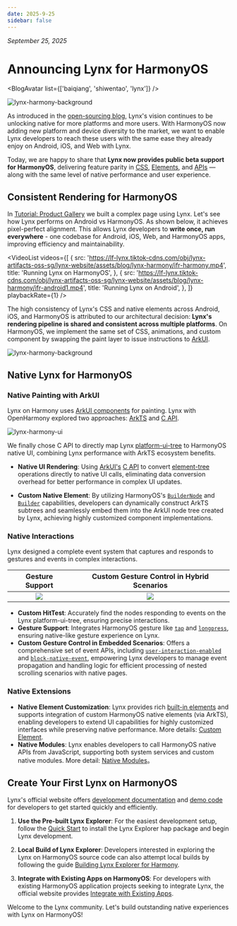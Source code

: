 ```yaml
---
date: 2025-9-25
sidebar: false
---
```



_September 25, 2025_

# Announcing Lynx for HarmonyOS

<BlogAvatar list={['baiqiang', 'shiwentao', 'lynx']} />

![lynx-harmony-background](https://lf-lynx.tiktok-cdns.com/obj/lynx-artifacts-oss-sg/lynx-website/assets/blog/lynx-harmony/lynx-harmony-background1.png)

As introduced in the [open-sourcing blog](/blog/lynx-unlock-native-for-more.html), Lynx's vision continues to be unlocking native for more platforms and more users. With HarmonyOS now adding new platform and device diversity to the market, we want to enable Lynx developers to reach these users with the same ease they already enjoy on Android, iOS, and Web with Lynx.

Today, we are happy to share that **Lynx now provides public beta support for HarmonyOS**, delivering feature parity in [CSS](/guide/ui/styling.html), [Elements](/api/elements/built-in/view.html), and [APIs](/api/index.html) — along with the same level of native performance and user experience.


## Consistent Rendering for HarmonyOS

In [Tutorial: Product Gallery](/guide/start/tutorial-gallery.html) we built a complex page using Lynx. Let's see how Lynx performs on Android vs HarmonyOS. As shown below, it achieves pixel-perfect alignment. This allows Lynx developers to **write once, run everywhere** - one codebase for Android, iOS, Web, and HarmonyOS apps, improving efficiency and maintainability.

<VideoList
  videos={[
    {
      src: 'https://lf-lynx.tiktok-cdns.com/obj/lynx-artifacts-oss-sg/lynx-website/assets/blog/lynx-harmony/ifr-harmony.mp4',
      title: 'Running Lynx on HarmonyOS',
    },
    {
      src: 'https://lf-lynx.tiktok-cdns.com/obj/lynx-artifacts-oss-sg/lynx-website/assets/blog/lynx-harmony/ifr-android1.mp4',
      title: 'Running Lynx on Android',
    },
  ]}
  playbackRate={1}
/>

The high consistency of Lynx's CSS and native elements across Android, iOS, and HarmonyOS is attributed to our architectural decision: **Lynx's rendering pipeline is shared and consistent across multiple platforms**. On HarmonyOS, we implement the same set of CSS, animations, and custom component by swapping the paint layer to issue instructions to [ArkUI](https://developer.huawei.com/consumer/cn/doc/harmonyos-guides/arkui-overview).

![lynx-harmony-background](https://lf-lynx.tiktok-cdns.com/obj/lynx-artifacts-oss-sg/lynx-website/assets/blog/lynx-harmony/lynx-harmony-imp.png)


## Native Lynx for HarmonyOS

### Native Painting with ArkUI

Lynx on Harmony uses [ArkUI components](https://developer.huawei.com/consumer/cn/doc/harmonyos-guides/arkui-overview) for painting. Lynx with OpenHarmony explored two approaches: [ArkTS](https://developer.huawei.com/consumer/cn/doc/harmonyos-guides/arkts-ui-development-overview) and [C API](https://developer.huawei.com/consumer/cn/doc/harmonyos-guides/ndk-build-ui-overview).

![lynx-harmony-ui](https://lf-lynx.tiktok-cdns.com/obj/lynx-artifacts-oss-sg/lynx-website/assets/blog/lynx-harmony/lynx-harmony-ui.png)

We finally chose C API to directly map Lynx [platform-ui-tree](https://lynxjs.org/guide/spec.html#platform-ui-tree) to HarmonyOS native UI, combining Lynx performance with ArkTS ecosystem benefits.

- **Native UI Rendering**: Using [ArkUI's](https://developer.huawei.com/consumer/cn/doc/harmonyos-guides/arkui-overview) [C API](https://developer.huawei.com/consumer/cn/doc/harmonyos-guides/ndk-build-ui-overview) to convert [element-tree](https://lynxjs.org/guide/spec.html#element-tree) operations directly to native UI calls, eliminating data conversion overhead for better performance in complex UI updates.

- **Custom Native Element**: By utilizing HarmonyOS's [`BuilderNode`](https://developer.huawei.com/consumer/cn/doc/harmonyos-guides/arkts-user-defined-arktsnode-buildernode) and [`Builder`](https://developer.huawei.com/consumer/cn/doc/harmonyos-guides/arkts-builder) capabilities, developers can dynamically construct ArkTS subtrees and seamlessly embed them into the ArkUI node tree created by Lynx, achieving highly customized component implementations.

### Native Interactions

Lynx designed a complete event system that captures and responds to gestures and events in complex interactions.

<table
  rules="none"
  align="center"
  width="100%"
  style={{ tableLayout: 'fixed' }}
>
  <thead align="center">
    <th colSpan={1}>
      <span style={{ fontWeight: 'bold' }}>
        Gesture Support
      </span>
    </th>
    <th colSpan={1}>
      <span style={{ fontWeight: 'bold' }}>
        Custom Gesture Control in Hybrid Scenarios
      </span>
    </th>
  </thead>
  <tr >
    <td style={{ padding: '15px 0 15px 15px' }}>
      <center>
        <img
          src="https://lf-lynx.tiktok-cdns.com/obj/lynx-artifacts-oss-sg/lynx-website/assets/blog/lynx-harmony/base-event.gif"
          style={{ width: '200px',height:'380px',aspectRatio: '1/1' }}
        />
      </center>
    </td>
  <td style={{ padding: '15px 0 15px 15px' }}>
      <center>
        <img
          src="https://lf-lynx.tiktok-cdns.com/obj/lynx-artifacts-oss-sg/lynx-website/assets/blog/lynx-harmony/complex-event.gif"
          style={{ width: '200px',height:'380px',aspectRatio: '1/1' }}
        />
      </center>
    </td>
  </tr>
</table>

- **Custom HitTest**: Accurately find the nodes responding to events on the Lynx platform-ui-tree, ensuring precise interactions.
- **Gesture Support**: Integrates HarmonyOS gesture like [`tap`](https://lynxjs.org/api/lynx-api/event/touch-event#tap) and [`longpress`](https://lynxjs.org/api/lynx-api/event/touch-event#longpress), ensuring native-like gesture experience on Lynx.
- **Custom Gesture Control in Embedded Scenarios**: Offers a comprehensive set of event APIs, including [`user-interaction-enabled`](https://lynxjs.org/api/elements/built-in/view.html#user-interaction-enabled)  and [`block-native-event`](https://lynxjs.org/api/elements/built-in/view.html#block-native-event), empowering Lynx developers to manage event propagation and handling logic for efficient processing of nested scrolling scenarios with native pages.

### Native Extensions
- **Native Element Customization**: Lynx provides rich [built-in elements](https://lynxjs.org/api/elements/built-in/view.html) and supports integration of custom HarmonyOS native elements (via ArkTS), enabling developers to extend UI capabilities for highly customized interfaces while preserving native performance. More details: [Custom Element](/guide/custom-native-component.html#platform=harmony).
- **Native Modules**: Lynx enables developers to call HarmonyOS native APIs from JavaScript, supporting both system services and custom native modules. More detail: [Native Modules](/guide/use-native-modules.html#platform=harmony)。


## Create Your First Lynx on HarmonyOS

Lynx's official website offers [development documentation](/guide/start/integrate-with-existing-apps.html#platform=harmony) and [demo code](https://github.com/lynx-family/integrating-lynx-demo-projects/tree/main/harmony/HarmonyEmptyProject) for developers to get started quickly and efficiently.

1. **Use the Pre-built Lynx Explorer**: For the easiest development setup, follow the [Quick Start](/guide/start/quick-start.html) to install the Lynx Explorer hap package and begin Lynx development.

1. **Local Build of Lynx Explorer**: Developers interested in exploring the Lynx on HarmonyOS source code can also attempt local builds by following the guide [Building Lynx Explorer for Harmony](https://github.com/lynx-family/lynx/tree/develop/explorer/harmony).

1. **Integrate with Existing Apps on HarmonyOS**: For developers with existing HarmonyOS application projects seeking to integrate Lynx, the official website provides [Integrate with Existing Apps](/guide/start/integrate-with-existing-apps.html#platform=harmony).

Welcome to the Lynx community. Let's build outstanding native experiences with Lynx on HarmonyOS!
